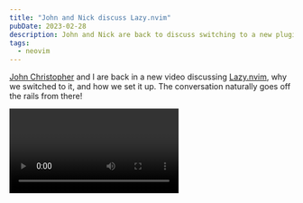 ```yaml
---
title: "John and Nick discuss Lazy.nvim"
pubDate: 2023-02-28
description: John and Nick are back to discuss switching to a new plugin manager for Neovim.
tags:
  - neovim
---
```



[John Christopher](https://jdotc.xyz/) and I are back in a new video discussing [Lazy.nvim](https://github.com/folke/lazy.nvim), why we switched to it,
and how we set it up. The conversation naturally goes off the rails from there!

<Video videoId="KauP0VNb6Q4" />

## Video references

- [folke/lazy.nvim](https://github.com/folke/lazy.nvim) 
- [LazyVim](https://www.lazyvim.org/) 
- [Migrating from Packer.nvim to Lazy.nvim](https://www.youtube.com/watch?v=aqlxqpHs-aQ) 
- [junegunn/vim-plug](https://github.com/junegunn/vim-plug) 
- [StyLua](https://github.com/johnnymorganz/stylua) 
